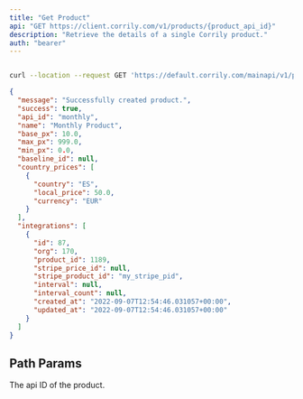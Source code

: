```yaml
---
title: "Get Product"
api: "GET https://client.corrily.com/v1/products/{product_api_id}"
description: "Retrieve the details of a single Corrily product."
auth: "bearer"
---
```


<RequestExample>

```bash Response

curl --location --request GET 'https://default.corrily.com/mainapi/v1/products/monthly'
```

</RequestExample>

<ResponseExample>

```json Example
{
  "message": "Successfully created product.",
  "success": true,
  "api_id": "monthly",
  "name": "Monthly Product",
  "base_px": 10.0,
  "max_px": 999.0,
  "min_px": 0.0,
  "baseline_id": null,
  "country_prices": [
    {
      "country": "ES",
      "local_price": 50.0,
      "currency": "EUR"
    }
  ],
  "integrations": [
    {
      "id": 87,
      "org": 170,
      "product_id": 1189,
      "stripe_price_id": null,
      "stripe_product_id": "my_stripe_pid",
      "interval": null,
      "interval_count": null,
      "created_at": "2022-09-07T12:54:46.031057+00:00",
      "updated_at": "2022-09-07T12:54:46.031057+00:00"
    }
  ]
}
```

</ResponseExample>

## Path Params

<Param path="product_api_id" type="string" required>

The api ID of the product.

</Param>
